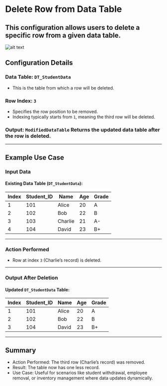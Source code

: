 # Delete Row from Data Table

This configuration allows users to delete a specific row from a given data table.
---
![alt text](../../../assets/datatable/delete-row-from-data-table.png)

## Configuration Details

### Data Table: `DT_StudentData`
- This is the table from which a row will be deleted.

### Row Index: `3`
- Specifies the row position to be removed.
- Indexing typically starts from `1`, meaning the third row will be deleted.

### Output: `ModifiedDataTable` Returns the updated data table after the row is deleted.
---

## Example Use Case
### Input Data
#### Existing Data Table (`DT_StudentData`):

| Index | Student_ID | Name    | Age | Grade |
|-------|------------|--------|-----|-------|
| 1     | 101        | Alice  | 20  | A     |
| 2     | 102        | Bob    | 22  | B     |
| 3     | 103        | Charlie | 21  | A-    |
| 4     | 104        | David  | 23  | B+    |

---
### Action Performed
- Row at index `3` (Charlie’s record) is deleted.
---
### Output After Deletion
#### Updated `DT_StudentData` Table:

| Index | Student_ID | Name    | Age | Grade |
|-------|------------|--------|-----|-------|
| 1     | 101        | Alice  | 20  | A     |
| 2     | 102        | Bob    | 22  | B     |
| 3     | 104        | David  | 23  | B+    |

---
## Summary
- Action Performed: The third row (Charlie’s record) was removed.
- Result: The table now has one less record.
- Use Case: Useful for scenarios like student withdrawal, employee removal, or inventory management where data updates dynamically.